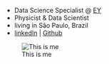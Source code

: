 
- Data Science Specialist @ [EY](https://https://www.ey.com/)
- Physicist & Data Scientist
- living in São Paulo, Brazil
- [linkedIn](https://www.linkedin.com/in/erick-anastácio-15241717/) |
[Github](https://github.com/erickfis)


![This is me](erickfis3.png)